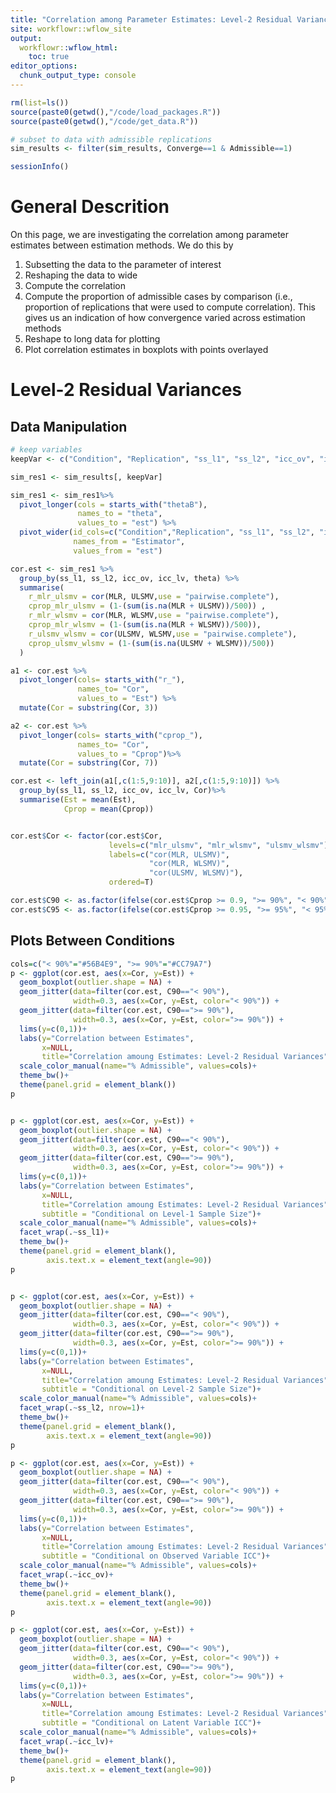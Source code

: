```yaml
---
title: "Correlation among Parameter Estimates: Level-2 Residual Variances"
site: workflowr::wflow_site
output:
  workflowr::wflow_html:
    toc: true
editor_options:
  chunk_output_type: console
---
```


```r
rm(list=ls())
source(paste0(getwd(),"/code/load_packages.R"))
source(paste0(getwd(),"/code/get_data.R"))

# subset to data with admissible replications
sim_results <- filter(sim_results, Converge==1 & Admissible==1)

```

```r
sessionInfo()
```

# General Descrition

On this page, we are investigating the correlation among parameter estimates between estimation methods.
We do this by

1. Subsetting the data to the parameter of interest
2. Reshaping the data to wide
3. Compute the correlation
4. Compute the proportion of admissible cases by comparison (i.e., proportion of replications that were used to compute correlation). This gives us an indication of how convergence varied across estimation methods
5. Reshape to long data for plotting
6. Plot correlation estimates in boxplots with points overlayed

# Level-2 Residual Variances

## Data Manipulation

```r

# keep variables
keepVar <- c("Condition", "Replication", "ss_l1", "ss_l2", "icc_ov", "icc_lv", "Estimator", paste0("thetaB",1:10))

sim_res1 <- sim_results[, keepVar]

sim_res1 <- sim_res1%>%
  pivot_longer(cols = starts_with("thetaB"),
               names_to = "theta",
               values_to = "est") %>%
  pivot_wider(id_cols=c("Condition","Replication", "ss_l1", "ss_l2", "icc_ov", "icc_lv", "theta"),
              names_from = "Estimator",
              values_from = "est")

cor.est <- sim_res1 %>%
  group_by(ss_l1, ss_l2, icc_ov, icc_lv, theta) %>%
  summarise(
    r_mlr_ulsmv = cor(MLR, ULSMV,use = "pairwise.complete"),
    cprop_mlr_ulsmv = (1-(sum(is.na(MLR + ULSMV))/500)) ,
    r_mlr_wlsmv = cor(MLR, WLSMV,use = "pairwise.complete"),
    cprop_mlr_wlsmv = (1-(sum(is.na(MLR + WLSMV))/500)),
    r_ulsmv_wlsmv = cor(ULSMV, WLSMV,use = "pairwise.complete"),
    cprop_ulsmv_wlsmv = (1-(sum(is.na(ULSMV + WLSMV))/500))
  )

a1 <- cor.est %>%
  pivot_longer(cols= starts_with("r_"),
               names_to= "Cor",
               values_to = "Est") %>%
  mutate(Cor = substring(Cor, 3))

a2 <- cor.est %>%
  pivot_longer(cols= starts_with("cprop_"),
               names_to= "Cor",
               values_to = "Cprop")%>%
  mutate(Cor = substring(Cor, 7))

cor.est <- left_join(a1[,c(1:5,9:10)], a2[,c(1:5,9:10)]) %>%
  group_by(ss_l1, ss_l2, icc_ov, icc_lv, Cor)%>%
  summarise(Est = mean(Est),
            Cprop = mean(Cprop))


cor.est$Cor <- factor(cor.est$Cor,
                      levels=c("mlr_ulsmv", "mlr_wlsmv", "ulsmv_wlsmv"),
                      labels=c("cor(MLR, ULSMV)",
                               "cor(MLR, WLSMV)",
                               "cor(ULSMV, WLSMV)"),
                      ordered=T)

cor.est$C90 <- as.factor(ifelse(cor.est$Cprop >= 0.9, ">= 90%", "< 90%"))
cor.est$C95 <- as.factor(ifelse(cor.est$Cprop >= 0.95, ">= 95%", "< 95%"))

```

## Plots Between Conditions

```r

cols=c("< 90%"="#56B4E9", ">= 90%"="#CC79A7")
p <- ggplot(cor.est, aes(x=Cor, y=Est)) +
  geom_boxplot(outlier.shape = NA) +
  geom_jitter(data=filter(cor.est, C90=="< 90%"),
              width=0.3, aes(x=Cor, y=Est, color="< 90%")) +
  geom_jitter(data=filter(cor.est, C90==">= 90%"),
              width=0.3, aes(x=Cor, y=Est, color=">= 90%")) +
  lims(y=c(0,1))+
  labs(y="Correlation between Estimates",
       x=NULL,
       title="Correlation amoung Estimates: Level-2 Residual Variances")+
  scale_color_manual(name="% Admissible", values=cols)+
  theme_bw()+
  theme(panel.grid = element_blank())
p


p <- ggplot(cor.est, aes(x=Cor, y=Est)) +
  geom_boxplot(outlier.shape = NA) +
  geom_jitter(data=filter(cor.est, C90=="< 90%"),
              width=0.3, aes(x=Cor, y=Est, color="< 90%")) +
  geom_jitter(data=filter(cor.est, C90==">= 90%"),
              width=0.3, aes(x=Cor, y=Est, color=">= 90%")) +
  lims(y=c(0,1))+
  labs(y="Correlation between Estimates",
       x=NULL,
       title="Correlation amoung Estimates: Level-2 Residual Variances",
       subtitle = "Conditional on Level-1 Sample Size")+
  scale_color_manual(name="% Admissible", values=cols)+
  facet_wrap(.~ss_l1)+
  theme_bw()+
  theme(panel.grid = element_blank(),
        axis.text.x = element_text(angle=90))
p


p <- ggplot(cor.est, aes(x=Cor, y=Est)) +
  geom_boxplot(outlier.shape = NA) +
  geom_jitter(data=filter(cor.est, C90=="< 90%"),
              width=0.3, aes(x=Cor, y=Est, color="< 90%")) +
  geom_jitter(data=filter(cor.est, C90==">= 90%"),
              width=0.3, aes(x=Cor, y=Est, color=">= 90%")) +
  lims(y=c(0,1))+
  labs(y="Correlation between Estimates",
       x=NULL,
       title="Correlation amoung Estimates: Level-2 Residual Variances",
       subtitle = "Conditional on Level-2 Sample Size")+
  scale_color_manual(name="% Admissible", values=cols)+
  facet_wrap(.~ss_l2, nrow=1)+
  theme_bw()+
  theme(panel.grid = element_blank(),
        axis.text.x = element_text(angle=90))
p

p <- ggplot(cor.est, aes(x=Cor, y=Est)) +
  geom_boxplot(outlier.shape = NA) +
  geom_jitter(data=filter(cor.est, C90=="< 90%"),
              width=0.3, aes(x=Cor, y=Est, color="< 90%")) +
  geom_jitter(data=filter(cor.est, C90==">= 90%"),
              width=0.3, aes(x=Cor, y=Est, color=">= 90%")) +
  lims(y=c(0,1))+
  labs(y="Correlation between Estimates",
       x=NULL,
       title="Correlation amoung Estimates: Level-2 Residual Variances",
       subtitle = "Conditional on Observed Variable ICC")+
  scale_color_manual(name="% Admissible", values=cols)+
  facet_wrap(.~icc_ov)+
  theme_bw()+
  theme(panel.grid = element_blank(),
        axis.text.x = element_text(angle=90))
p

p <- ggplot(cor.est, aes(x=Cor, y=Est)) +
  geom_boxplot(outlier.shape = NA) +
  geom_jitter(data=filter(cor.est, C90=="< 90%"),
              width=0.3, aes(x=Cor, y=Est, color="< 90%")) +
  geom_jitter(data=filter(cor.est, C90==">= 90%"),
              width=0.3, aes(x=Cor, y=Est, color=">= 90%")) +
  lims(y=c(0,1))+
  labs(y="Correlation between Estimates",
       x=NULL,
       title="Correlation amoung Estimates: Level-2 Residual Variances",
       subtitle = "Conditional on Latent Variable ICC")+
  scale_color_manual(name="% Admissible", values=cols)+
  facet_wrap(.~icc_lv)+
  theme_bw()+
  theme(panel.grid = element_blank(),
        axis.text.x = element_text(angle=90))
p

```
